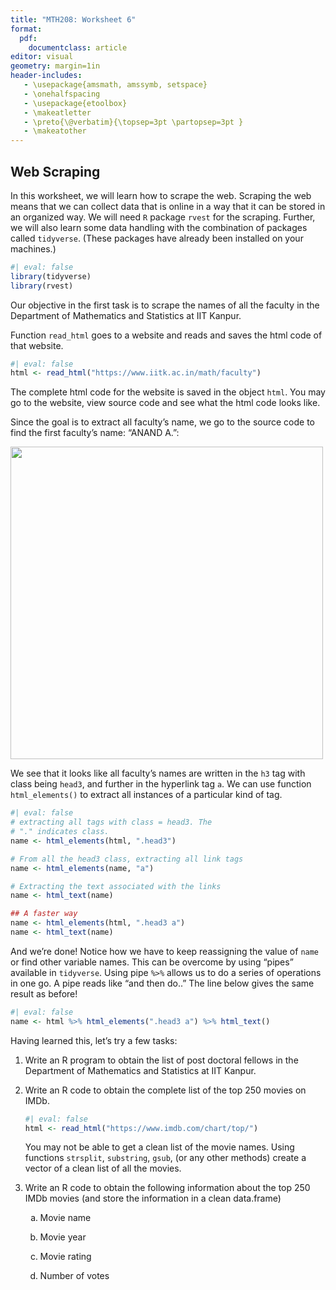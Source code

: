 ```yaml
---
title: "MTH208: Worksheet 6"
format: 
  pdf:
    documentclass: article
editor: visual
geometry: margin=1in
header-includes:
   - \usepackage{amsmath, amssymb, setspace}
   - \onehalfspacing
   - \usepackage{etoolbox} 
   - \makeatletter 
   - \preto{\@verbatim}{\topsep=3pt \partopsep=3pt } 
   - \makeatother
---
```


## Web Scraping

In this worksheet, we will learn how to scrape the web. Scraping the web means that we can collect data that is online in a way that it can be stored in an organized way. We will need `R` package `rvest` for the scraping. Further, we will also learn some data handling with the combination of packages called `tidyverse`. (These packages have already been installed on your machines.)

```r
#| eval: false
library(tidyverse)
library(rvest)
```

Our objective in the first task is to scrape the names of all the faculty in the Department of Mathematics and Statistics at IIT Kanpur.

Function `read_html` goes to a website and reads and saves the html code of that website.

```r
#| eval: false
html <- read_html("https://www.iitk.ac.in/math/faculty")

```

The complete html code for the website is saved in the object `html`. You may go to the website, view source code and see what the html code looks like.

Since the goal is to extract all faculty's name, we go to the source code to find the first faculty's name: "ANAND A.":

![](text_html.png){fig-align="left" width="500"}

We see that it looks like all faculty's names are written in the `h3` tag with class being `head3`, and further in the hyperlink tag `a`. We can use function `html_elements()` to extract all instances of a particular kind of tag.

```r
#| eval: false
# extracting all tags with class = head3. The
# "." indicates class.
name <- html_elements(html, ".head3")

# From all the head3 class, extracting all link tags
name <- html_elements(name, "a")

# Extracting the text associated with the links
name <- html_text(name)

## A faster way
name <- html_elements(html, ".head3 a")
name <- html_text(name)
```

And we're done! Notice how we have to keep reassigning the value of `name` or find other variable names. This can be overcome by using "pipes" available in `tidyverse`. Using pipe `%>%` allows us to do a series of operations in one go. A pipe reads like "and then do.." The line below gives the same result as before!

```r
#| eval: false
name <- html %>% html_elements(".head3 a") %>% html_text()
```

Having learned this, let's try a few tasks:

1.  Write an R program to obtain the list of post doctoral fellows in the Department of Mathematics and Statistics at IIT Kanpur.\

2.  Write an R code to obtain the complete list of the top 250 movies on IMDb.

    ```r
    #| eval: false
    html <- read_html("https://www.imdb.com/chart/top/")
    ```

    You may not be able to get a clean list of the movie names. Using functions `strsplit`, `substring`, `gsub`, (or any other methods) create a vector of a clean list of all the movies.

3.  Write an R code to obtain the following information about the top 250 IMDb movies (and store the information in a clean data.frame)

    a.  Movie name

    b.  Movie year

    c.  Movie rating

    d.  Number of votes
